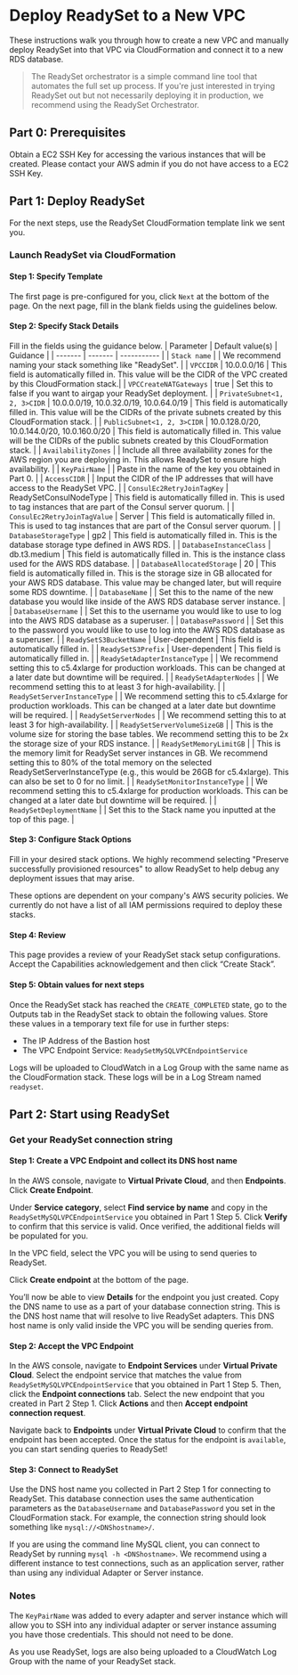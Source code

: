 # Deploy ReadySet to a New VPC
These instructions walk you through how to create a new VPC and manually deploy ReadySet into that VPC via CloudFormation and connect it to a new RDS database. 

> The ReadySet orchestrator is a simple command line tool that automates the full set up process. If you're just interested in trying ReadySet 
> out but not necessarily deploying it in production, we recommend using the ReadySet Orchestrator. 

## Part 0: Prerequisites

Obtain a EC2 SSH Key for accessing the various instances that will be created.
Please contact your AWS admin if you do not have access to a EC2 SSH Key.

## Part 1: Deploy ReadySet

For the next steps, use the ReadySet CloudFormation template link we sent you.


### Launch ReadySet via CloudFormation
#### Step 1: Specify Template
The first page is pre-configured for you, click `Next` at the bottom of the page. On the next page, fill in the blank fields using the guidelines below.
#### Step 2: Specify Stack Details
Fill in the fields using the guidance below.
| Parameter      | Default value(s) | Guidance |
| ------- | ------- | ----------- |
| `Stack name` |   | We recommend naming your stack something like "ReadySet".   |
| `VPCCIDR` | 10.0.0.0/16 | This field is automatically filled in. This value will be the CIDR of the VPC created by this CloudFormation stack.|
| `VPCCreateNATGateways` | true | Set this to false if you want to airgap your ReadySet deployment. |
| `PrivateSubnet<1, 2, 3>CIDR` | 10.0.0.0/19, 10.0.32.0/19, 10.0.64.0/19 | This field is automatically filled in. This value will be the CIDRs of the private subnets created by this CloudFormation stack. |
| `PublicSubnet<1, 2, 3>CIDR` | 10.0.128.0/20, 10.0.144.0/20, 10.0.160.0/20 | This field is automatically filled in. This value will be the CIDRs of the public subnets created by this CloudFormation stack. |
| `AvailabilityZones` |   | Include all three availability zones for the AWS region you are deploying in. This allows ReadySet to ensure high availability. |
| `KeyPairName` |   | Paste in the name of the key you obtained in Part 0. |
| `AccessCIDR` |   | Input the CIDR of the IP addresses that will have access to the ReadySet VPC. |
| `ConsulEc2RetryJoinTagKey` | ReadySetConsulNodeType | This field is automatically filled in. This is used to tag instances that are part of the Consul server quorum. |
| `ConsulEc2RetryJoinTagValue` | Server | This field is automatically filled in. This is used to tag instances that are part of the Consul server quorum. |
| `DatabaseStorageType` | gp2  | This field is automatically filled in. This is the database storage type defined in AWS RDS. |
| `DatabaseInstanceClass` | db.t3.medium  | This field is automatically filled in. This is the instance class used for the AWS RDS database. |
| `DatabaseAllocatedStorage` | 20  | This field is automatically filled in. This is the storage size in GB allocated for your AWS RDS database. This value may be changed later, but will require some RDS downtime. |
| `DatabaseName` |   | Set this to the name of the new database you would like inside of the AWS RDS database server instance. |
| `DatabaseUsername` |   | Set this to the username you would like to use to log into the AWS RDS database as a superuser. |
| `DatabasePassword` |   | Set this to the password you would like to use to log into the AWS RDS database as a superuser. |
| `ReadySetS3BucketName` | User-dependent  | This field is automatically filled in. |
| `ReadySetS3Prefix` | User-dependent  | This field is automatically filled in. |
| `ReadySetAdapterInstanceType` |   | We recommend setting this to c5.4xlarge for production workloads. This can be changed at a later date but downtime will be required. |
| `ReadySetAdapterNodes` |   | We recommend setting this to at least 3 for high-availability. |
| `ReadySetServerInstanceType` |   | We recommend setting this to c5.4xlarge for production workloads. This can be changed at a later date but downtime will be required. |
| `ReadySetServerNodes` |   | We recommend setting this to at least 3 for high-availability. |
| `ReadySetServerVolumeSizeGB` |   | This is the volume size for storing the base tables. We recommend setting this to be 2x the storage size of your RDS instance. |
| `ReadySetMemoryLimitGB` |   | This is the memory limit for ReadySet server instances in GB. We recommend setting this to 80% of the total memory on the selected ReadySetServerInstanceType (e.g., this would be 26GB for c5.4xlarge). This can also be set to 0 for no limit. |
| `ReadySetMonitorInstanceType` |   | We recommend setting this to c5.4xlarge for production workloads. This can be changed at a later date but downtime will be required. |
| `ReadySetDeploymentName` |   | Set this to the Stack name you inputted at the top of this page. |


#### Step 3: Configure Stack Options
Fill in your desired stack options. We highly recommend selecting "Preserve successfully provisioned resources" to allow ReadySet to help debug any deployment issues that may arise.

These options are dependent on your company's AWS security policies. We currently do not have a list of all IAM permissions required to deploy these stacks.

#### Step 4: Review
This page provides a review of your ReadySet stack setup configurations. Accept the Capabilities acknowledgement and then click “Create Stack”. 

#### Step 5: Obtain values for next steps
Once the ReadySet stack has reached the `CREATE_COMPLETED` state, go to the Outputs tab in the ReadySet stack to obtain the following values. Store these values in a temporary text file for use in further steps:
- The IP Address of the Bastion host 
- The VPC Endpoint Service: `ReadySetMySQLVPCEndpointService`

Logs will be uploaded to CloudWatch in a Log Group with the same name as the CloudFormation stack. These logs will be in a Log Stream named `readyset`.

## Part 2: Start using ReadySet 
### Get your ReadySet connection string 
#### Step 1: Create a VPC Endpoint and collect its DNS host name
In the AWS console, navigate to **Virtual Private Cloud**, and then **Endpoints**. Click **Create Endpoint**.

Under **Service category**, select **Find service by name** and copy in the `ReadySetMySQLVPCEndpointService` you obtained in Part 1 Step 5. Click **Verify** to confirm that this service is valid. Once verified, the additional fields will be populated for you.

In the VPC field, select the VPC you will be using to send queries to ReadySet. 

Click **Create endpoint** at the bottom of the page. 

You’ll now be able to view **Details** for the endpoint you just created. Copy the DNS name to use as a part of your database connection string. This is the DNS host name that will resolve to live ReadySet adapters. This DNS host name is only valid inside the VPC you will be sending queries from. 

#### Step 2: Accept the VPC Endpoint
In the AWS console, navigate to **Endpoint Services** under **Virtual Private Cloud**. Select the endpoint service that matches the value from `ReadySetMySQLVPCEndpointService` that you obtained in Part 1 Step 5. Then, click the **Endpoint connections** tab. Select the new endpoint that you created in Part 2 Step 1. Click **Actions** and then **Accept endpoint connection request**. 

Navigate back to **Endpoints** under **Virtual Private Cloud** to confirm that the endpoint has been accepted. Once the status for the endpoint is `available`, you can start sending queries to ReadySet!

#### Step 3: Connect to ReadySet
Use the DNS host name you collected in Part 2 Step 1 for connecting to ReadySet. This database connection uses the same authentication parameters as the `DatabaseUsername` and `DatabasePassword` you set in the CloudFormation stack. For example, the connection string should look something like `mysql://<DNShostname>/`.

If you are using the command line MySQL client, you can connect to ReadySet by running `mysql -h <DNShostname>`. We recommend using a different instance to test connections, such as an application server, rather than using any individual Adapter or Server instance.


### Notes 
The `KeyPairName` was added to every adapter and server instance which will allow you to SSH into any individual adapter or server instance assuming you have those credentials. This should not need to be done. 

As you use ReadySet, logs are also being uploaded to a CloudWatch Log Group with the name of your ReadySet stack.